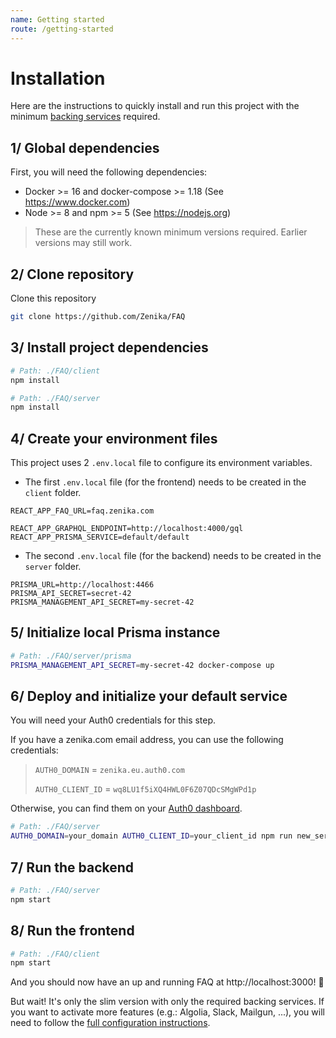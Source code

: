 ```yaml
---
name: Getting started
route: /getting-started
---
```


# Installation

Here are the instructions to quickly install and run this project with the minimum [backing services](/advanced/backing-services) required.

## 1/ Global dependencies

First, you will need the following dependencies:

- Docker >= 16 and docker-compose >= 1.18 (See https://www.docker.com)
- Node >= 8 and npm >= 5 (See https://nodejs.org)

> These are the currently known minimum versions required. Earlier versions may still work.

## 2/ Clone repository

Clone this repository

```bash
git clone https://github.com/Zenika/FAQ
```

## 3/ Install project dependencies

```bash
# Path: ./FAQ/client
npm install

# Path: ./FAQ/server
npm install
```

## 4/ Create your environment files

This project uses 2 `.env.local` file to configure its environment variables.

- The first `.env.local` file (for the frontend) needs to be created in the `client` folder.

```
REACT_APP_FAQ_URL=faq.zenika.com

REACT_APP_GRAPHQL_ENDPOINT=http://localhost:4000/gql
REACT_APP_PRISMA_SERVICE=default/default
```

- The second `.env.local` file (for the backend) needs to be created in the `server` folder.

```
PRISMA_URL=http://localhost:4466
PRISMA_API_SECRET=secret-42
PRISMA_MANAGEMENT_API_SECRET=my-secret-42
```

## 5/ Initialize local Prisma instance

```bash
# Path: ./FAQ/server/prisma
PRISMA_MANAGEMENT_API_SECRET=my-secret-42 docker-compose up
```

## 6/ Deploy and initialize your default service

You will need your Auth0 credentials for this step.

If you have a zenika.com email address, you can use the following credentials:

> `AUTH0_DOMAIN` = `zenika.eu.auth0.com`
>
> `AUTH0_CLIENT_ID` = `wq8LU1f5iXQ4HWL0F6Z07QDcSMgWPd1p`

Otherwise, you can find them on your [Auth0 dashboard](https://manage.auth0.com).

```bash
# Path: ./FAQ/server
AUTH0_DOMAIN=your_domain AUTH0_CLIENT_ID=your_client_id npm run new_service
```

## 7/ Run the backend

```bash
# Path: ./FAQ/server
npm start
```

## 8/ Run the frontend

```bash
# Path: ./FAQ/client
npm start
```

And you should now have an up and running FAQ at http://localhost:3000! 🎉

But wait! It's only the slim version with only the required backing services. If you want to activate more features (e.g.: Algolia, Slack, Mailgun, ...), you will need to follow the [full configuration instructions](/advanced/configuration).

